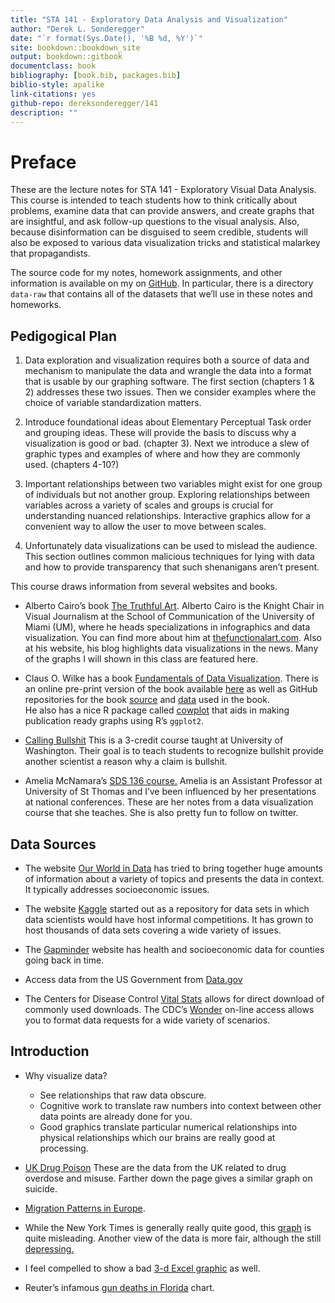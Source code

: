```yaml
--- 
title: "STA 141 - Exploratory Data Analysis and Visualization"
author: "Derek L. Sonderegger"
date: "`r format(Sys.Date(), '%B %d, %Y')`"
site: bookdown::bookdown_site
output: bookdown::gitbook
documentclass: book
bibliography: [book.bib, packages.bib]
biblio-style: apalike
link-citations: yes
github-repo: dereksonderegger/141
description: ""
---
```


# Preface {-}
These are the lecture notes for STA 141 - Exploratory Visual Data Analysis. This course is intended to teach students how to think critically about problems, examine data that can provide answers, and create graphs that are insightful, and ask follow-up questions to the visual analysis. Also, because disinformation can be disguised to seem credible, students will also be exposed to various data visualization tricks and statistical malarkey that propagandists.

The source code for my notes, homework assignments, and other information is available on my on [GitHub](https://github.com/dereksonderegger/141). In particular, there is a directory `data-raw` that contains all of the datasets that we'll use in these notes and homeworks.


## Pedigogical Plan

1. Data exploration and visualization requires both a source of data and mechanism to manipulate the data and wrangle the data into a format that is usable by our graphing software. The first section (chapters 1 & 2) addresses these two issues. Then we consider examples where the choice of variable standardization matters.

2. Introduce foundational ideas about Elementary Perceptual Task order and grouping ideas. These will provide the basis to discuss why a visualization is good or bad. (chapter 3). Next we introduce a slew of graphic types and examples of where and how they are commonly used. (chapters 4-10?)

3. Important relationships between two variables might exist for one group of individuals but not another group. Exploring relationships between variables across a variety of scales and groups is crucial for understanding nuanced relationships. Interactive graphics allow for a convenient way to allow the user to move between scales.

4. Unfortunately data visualizations can be used to mislead the audience. This section outlines common malicious techniques for lying with data and how to provide transparency that such shenanigans aren't present.








This course draws information from several websites and books.

* Alberto Cairo's book [The Truthful Art](https://www.amazon.com/dp/0321934075/ref=cm_sw_em_r_mt_dp_U_C6zxDbY6JT04F). Alberto Cairo is the Knight Chair in Visual Journalism at the School of Communication of the University of Miami (UM), where he heads specializations in infographics and data visualization. You can find more about him at [thefunctionalart.com](http://www.thefunctionalart.com). Also at his website, his blog highlights data visualizations in the news. Many of the graphs I will shown in this class are featured here. 

* Claus O. Wilke has a book 
[Fundamentals of Data Visualization](https://www.amazon.com/dp/1492031089/ref=cm_sw_em_r_mt_dp_U_DvAxDbV7NFYY6). 
There is an online pre-print version of the book available 
[here](https://serialmentor.com/dataviz/) 
as well as GitHub repositories for the book 
[source](https://github.com/clauswilke/dataviz) 
and 
[data](https://github.com/clauswilke/dviz.supp) used in the book.  
He also has a nice R package called [cowplot](https://cran.r-project.org/web/packages/cowplot/vignettes/introduction.html) that aids in making publication ready graphs using R's `ggplot2`.

* [Calling Bullshit](https://callingbullshit.org) This is a 3-credit course taught at University of Washington. Their goal is to teach students to recognize bullshit provide another scientist a reason why a claim is bullshit.

* Amelia McNamara's [SDS 136 course.](http://www.amelia.mn/sds136/index.html) Amelia is an Assistant Professor at University of St Thomas and I've been influenced by her presentations at national conferences. These are her notes from a data visualization course that she teaches. She is also pretty fun to follow on twitter.


## Data Sources

* The website [Our World in Data](https://ourworldindata.org) has tried to bring together huge amounts of information about a variety of topics and presents the data in context. It typically addresses socioeconomic issues.

* The website [Kaggle](https://www.kaggle.com) started out as a repository for data sets in which data scientists would have host informal competitions. It has grown to host thousands of data sets covering a wide variety of issues.

* The [Gapminder](https://www.gapminder.org) website has health and socioeconomic data for counties going back in time.

* Access data from the US Government from [Data.gov](http://www.data.gov)

* The Centers for Disease Control [Vital Stats](https://www.cdc.gov/nchs/data_access/vitalstatsonline.htm) allows for direct download of commonly used downloads. The CDC's [Wonder](https://wonder.cdc.gov) on-line access allows you to format data requests for a wide variety of scenarios.

## Introduction
* Why visualize data?
    * See relationships that raw data obscure.
    * Cognitive work to translate raw numbers into context between other data points are already done for you.
    * Good graphics translate particular numerical relationships into physical relationships which our brains are really good at processing.
    

* [UK Drug Poison](https://www.ons.gov.uk/peoplepopulationandcommunity/healthandsocialcare/healthandwellbeing/articles/middleagedgenerationmostlikelytodiebysuicideanddrugpoisoning/2019-08-13) These are the data from the UK related to drug overdose and misuse. Farther down the page gives a similar graph on suicide.

* [Migration Patterns in Europe](https://www.torre.nl/EUmoves/).

* While the New York Times is generally really quite good, this [graph](https://www.nytimes.com/2016/11/29/world/americas/western-liberal-democracy.html?_r=0) is quite misleading. Another view of the data is more fair, although the still 
[depressing.](https://1.bp.blogspot.com/-RQ66mUnaw9Y/XT2gT0j8-tI/AAAAAAAAKoU/G5eOqwdoXS4aW_n0s5-OPWTwes3rdDS6ACLcBGAs/s1600/democracy2.png)

* I feel compelled to show a bad [3-d Excel graphic](https://consultantjournal.com/blog/use-3d-charts-at-your-own-risk) as well.

* Reuter's infamous [gun deaths in Florida](https://callingbullshit.org/tools/img/stand_your_ground.png) chart.

